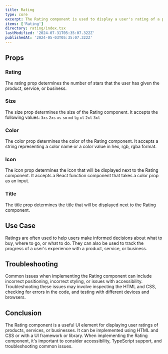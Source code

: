 ```yaml
---
title: Rating
type: core
excerpt: The Rating component is used to display a user's rating of a product, service, or business.
items: ['Rating']
directory: rating/index.tsx
lastModified: '2024-07-31T05:35:07.322Z'
publishedAt: '2024-05-03T05:35:07.322Z'
---
```


## Props

### Rating

The rating prop determines the number of stars that the user has given the product, service, or business.

<Playground direction="column" name="ratingRating" root="rating" />

### Size

The size prop determines the size of the Rating component. It accepts the following values: `3xs` `2xs` `xs` `sm` `md` `lg` `xl` `2xl` `3xl`

<Playground direction="column" name="ratingSize" root="rating" />

### Color

The color prop determines the color of the Rating component. It accepts a string representing a color name or a color value in hex, rgb, rgba format.

<Playground direction="column" name="ratingColor" root="rating" />

### Icon

The icon prop determines the icon that will be displayed next to the Rating component. It accepts a React function component that takes a color prop as an input.

<Playground direction="column" name="ratingIcon" root="rating" />

### Title

The title prop determines the title that will be displayed next to the Rating component.

<Playground direction="column" name="ratingTitle" root="rating" />

## Use Case

Ratings are often used to help users make informed decisions about what to buy, where to go, or what to do. They can also be used to track the progress of a user's experience with a product, service, or business.

## Troubleshooting

Common issues when implementing the Rating component can include incorrect positioning, incorrect styling, or issues with accessibility. Troubleshooting these issues may involve inspecting the HTML and CSS, checking for errors in the code, and testing with different devices and browsers.

## Conclusion

The Rating component is a useful UI element for displaying user ratings of products, services, or businesses. It can be implemented using HTML and CSS or with a UI framework or library. When implementing the Rating component, it's important to consider accessibility, TypeScript support, and troubleshooting common issues.
